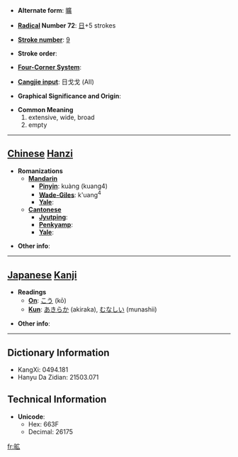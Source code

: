 * '''Alternate form''': [[曠]]

* '''[[Wiktionary:Chinese radical index| Radical]] Number 72''': [[Wiktionary:Chinese radical index 日|日]]+5 strokes

* '''[[Wiktionary:Chinese total strokes index|Stroke number]]''': [[Wiktionary:Chinese total strokes index 9|9]]

* '''Stroke order''': 

* '''[[Wiktionary:Chinese four corner index|Four-Corner System]]''': 

* '''[[Wiktionary:Chinese Cangjie index|Cangjie input]]''': 日戈戈 (AII)

* '''Graphical Significance and Origin''': 

* '''Common Meaning'''
*#extensive, wide, broad
*# empty


----

== [[Chinese]] [[Hanzi]] ==

* '''Romanizations'''
** '''[[Mandarin]]'''
*** '''[[Pinyin]]''': kuàng (kuang4)
*** '''[[Wade-Giles]]''': k'uang<sup>4</sup>
*** '''[[Yale]]''': 
** '''[[Cantonese]]'''
*** '''[[Jyutping]]''':
*** '''[[Penkyamp]]''': 
*** '''[[Yale]]''': 

* '''Other info''': 

----

== [[Japanese]] [[Kanji]] ==

* '''Readings'''
** '''[[On]]''': [[こう]] (kō)
** '''[[Kun]]''': [[あきらか]] (akiraka), [[むなしい]] (munashii)

* '''Other info''':  

----

== Dictionary Information ==

* KangXi: 0494.181
* Hanyu Da Zidian: 21503.071

== Technical Information ==

* '''Unicode''':
** Hex: 663F
** Decimal: 26175

[[fr:昿]]